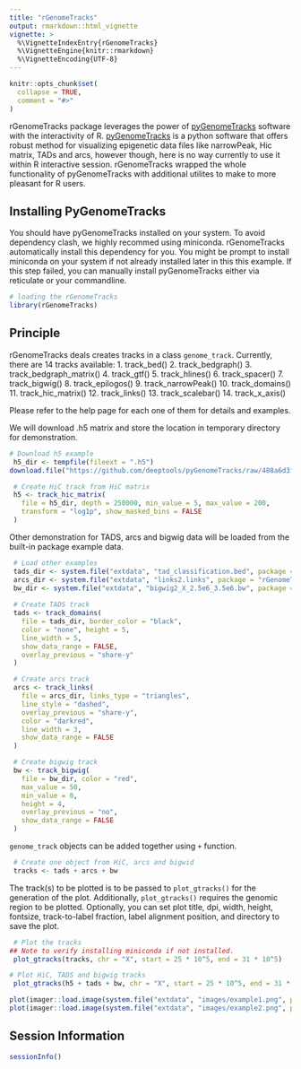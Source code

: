```yaml
---
title: "rGenomeTracks"
output: rmarkdown::html_vignette
vignette: >
  %\VignetteIndexEntry{rGenomeTracks}
  %\VignetteEngine{knitr::rmarkdown}
  %\VignetteEncoding{UTF-8}
---
```


```r
knitr::opts_chunk$set(
  collapse = TRUE,
  comment = "#>"
)
```
rGenomeTracks package leverages the power of [pyGenomeTracks](https://github.com/deeptools/pyGenomeTracks) software
with the interactivity of R.
[pyGenomeTracks](https://github.com/deeptools/pyGenomeTracks) is a python software
that offers robust method for visualizing
epigenetic data files like narrowPeak, Hic matrix, TADs and arcs, however though,
here is no way currently to use it within R interactive session.
rGenomeTracks wrapped the whole functionality of pyGenomeTracks with additional utilites
to make to more pleasant for R users.

## Installing PyGenomeTracks
You should have pyGenomeTracks installed on your system. To avoid dependency clash, 
we highly recommed using miniconda. rGenomeTracks automatically install this dependency for you. You might be prompt 
to install miniconda on your system if not already installed later in this this example. 
If this step failed, you can manually install pyGenomeTracks either via reticulate or your commandline.


```r
# loading the rGenomeTracks
library(rGenomeTracks)
```

## Principle
rGenomeTracks deals creates tracks in a class `genome_track`. Currently, there are 14 tracks available:
1. track_bed()
2. track_bedgraph()
3. track_bedgraph_matrix()
4. track_gtf()
5. track_hlines()
6. track_spacer()
7. track_bigwig()
8. track_epilogos()
9. track_narrowPeak()
10. track_domains()
11. track_hic_matrix()
12. track_links()
13. track_scalebar()
14. track_x_axis()

Please refer to the help page for each one of them for details and examples.

We will download .h5 matrix and store the location in temporary directory for demonstration.
```r
# Download h5 example
 h5_dir <- tempfile(fileext = ".h5")
download.file("https://github.com/deeptools/pyGenomeTracks/raw/488a6d3f9e81c6ca1af9f90484445070ed9c7024/pygenometracks/tests/test_data/Li_et_al_2015.h5", destfile = h5_dir)

 # Create HiC track from HiC matrix
 h5 <- track_hic_matrix(
   file = h5_dir, depth = 250000, min_value = 5, max_value = 200,
   transform = "log1p", show_masked_bins = FALSE
 )

```

Other demonstration for TADS, arcs and bigwig data will be loaded from the built-in package example data.

```r
 # Load other examples
 tads_dir <- system.file("extdata", "tad_classification.bed", package = "rGenomeTracks")
 arcs_dir <- system.file("extdata", "links2.links", package = "rGenomeTracks")
 bw_dir <- system.file("extdata", "bigwig2_X_2.5e6_3.5e6.bw", package = "rGenomeTracks")
 
 # Create TADS track
 tads <- track_domains(
   file = tads_dir, border_color = "black",
   color = "none", height = 5,
   line_width = 5,
   show_data_range = FALSE,
   overlay_previous = "share-y"
 )

 # Create arcs track
 arcs <- track_links(
   file = arcs_dir, links_type = "triangles",
   line_style = "dashed",
   overlay_previous = "share-y",
   color = "darkred",
   line_width = 3,
   show_data_range = FALSE
 )

 # Create bigwig track
 bw <- track_bigwig(
   file = bw_dir, color = "red",
   max_value = 50,
   min_value = 0,
   height = 4,
   overlay_previous = "no",
   show_data_range = FALSE
 )

```



`genome_track` objects can be added together using `+` function. 
 
```r
 # Create one object from HiC, arcs and bigwid
 tracks <- tads + arcs + bw
```


The track(s) to be plotted is to be passed to `plot_gtracks()` for the generation of the plot.
Additionally, `plot_gtracks()` requires the genomic region to be plotted. Optionally, you can set plot title, dpi, width, height, fontsize, track-to-label fraction, label alignment position, and directory to save the plot.
 
```r
 # Plot the tracks
## Note to verify installing miniconda if not installed.
 plot_gtracks(tracks, chr = "X", start = 25 * 10^5, end = 31 * 10^5)

# Plot HiC, TADS and bigwig tracks
 plot_gtracks(h5 + tads + bw, chr = "X", start = 25 * 10^5, end = 31 * 10^5)
```

```r
plot(imager::load.image(system.file("extdata", "images/example1.png", package = "rGenomeTracks")), axes = FALSE)
plot(imager::load.image(system.file("extdata", "images/example2.png", package = "rGenomeTracks")), axes = FALSE)
```

## Session Information 
```r
sessionInfo()
```
